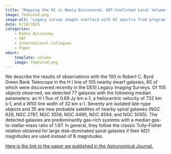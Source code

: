 ```yaml
---
title: "Mapping the HI in Newly-Discovered, GBT-Confirmed Local Volume Dwarf Galaxies"
image: featured.png
image-alt: "Legacy survey images overlaid with HI spectra from program GBT/23B-032"
date: 6/10/2025
categories:
    - Radio Astronomy
    - GBT
    - International Collegues
    - Paper
about: 
    template: solana
    image: featured.png
---
```

We describe the results of observations with the 100 m Robert C. Byrd Green Bank Telescope in the H I line of 105 nearby dwarf galaxies, 60 of which were discovered recently in the DESI Legacy Imaging Surveys. Of 105 objects observed, we detected 77 galaxies with the following median parameters: an H I flux of 0.69 Jy km s‑1, a heliocentric velocity of 732 km s‑1, and a W50 line width of 32 km s‑1. Seventy are isolated late-type objects and 35 are new probable satellites of nearby spiral galaxies (NGC 628, NGC 2787, NGC 3556, NGC 4490, NGC 4594, and NGC 5055). The detected galaxies are predominantly gas-rich systems with a median gas-to-stellar-mass ratio of 1.87. In general, they follow the classic Tully–Fisher relation obtained for large disk-dominated spiral galaxies if their M21 magnitudes are used instead of B magnitudes.


[Here is the link to the paper we published in the Astronomical Journal.](https://iopscience.iop.org/article/10.3847/1538-3881/add888)